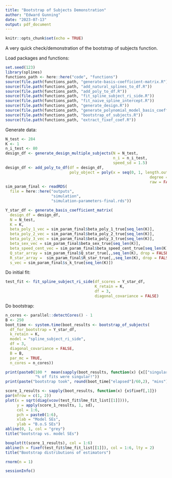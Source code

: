 ```yaml
---
title: "Bootstrap of Subjects Demonstration"
author: "Edward Gunning"
date: "2023-07-13"
output: pdf_document
---
```


```r
knitr::opts_chunk$set(echo = TRUE)
```

A very quick check/demonstration of the bootstrap of subjects function.

Load packages and functions:

```r
set.seed(123)
library(splines)
functions_path <- here::here("code", "functions")
source(file.path(functions_path, "generate-basis-coefficient-matrix.R"))
source(file.path(functions_path, "add_natural_splines_to_df.R"))
source(file.path(functions_path, "add_poly_to_df.R"))
source(file.path(functions_path, "fit_spline_subject_ri_side.R"))
source(file.path(functions_path, "fit_naive_spline_intercept.R"))
source(file.path(functions_path, "generate_design.R"))
source(file.path(functions_path, "generate_polynomial_model_basis_coefficient.R"))
source(file.path(functions_path, "bootstrap_of_subjects.R"))
source(file.path(functions_path, "extract_fixef_coef.R"))
```

Generate data:
```r
N_test <- 284
K <- 1
n_i_test <- 80
design_df <- generate_design_multiple_subjects(N = N_test,
                                               n_i = n_i_test,
                                               speed_sd = 1.5)
design_df <- add_poly_to_df(df = design_df,
                            poly_object = poly(x = seq(0, 1, length.out = 101),
                                                               degree = 2,
                                                               raw = FALSE))
sim_param_final <- readRDS(
  file = here::here("outputs",
                    "simulation",
                    "simulation-parameters-final.rds"))

Y_star_df <- generate_basis_coefficient_matrix(
  design_df = design_df,
  N = N_test,
  K = K,
  beta_poly_1_vec = sim_param_final$beta_poly_1_true[seq_len(K)],
  beta_poly_2_vec = sim_param_final$beta_poly_2_true[seq_len(K)],
  beta_poly_3_vec = sim_param_final$beta_poly_3_true[seq_len(K)],
  beta_sex_vec = sim_param_final$beta_sex_true[seq_len(K)],
  beta_speed_cent_vec = sim_param_final$beta_speed_cent_true[seq_len(K)],
  Q_star_array = sim_param_final$Q_star_true[,,seq_len(K), drop = FALSE],
  R_star_array =  sim_param_final$R_star_true[,,seq_len(K), drop = FALSE],
  s_vec = sim_param_final$s_k_true[seq_len(K)])
```

Do initial fit:
```r
test_fit <- fit_spline_subject_ri_side(df_scores = Y_star_df,
                                       K_retain = K,
                                       df = 3,
                                       diagonal_covariance = FALSE)
```

Do bootstrap:
```r
n_cores <- parallel::detectCores() - 1
B <- 250
boot_time <- system.time(boot_results <- bootstrap_of_subjects(
  df_for_bootstrap = Y_star_df,
  k_retain = K,
  model = "spline_subject_ri_side",
  df = 3,
  diagonal_covariance = FALSE, 
  B = B, 
  par_mc = TRUE,
  n_cores = n_cores))

print(paste0(100 *  mean(sapply(boot_results, function(x) {x[["singular"]]})),
             "% of fits were singular!"))
print(paste("bootstrap took", round(boot_time["elapsed"]/60,2), "mins"))

score_1_results <- sapply(boot_results, function(x) {x$fixef[,1]})
par(mfrow = c(1, 2))
plot(x = sqrt(diag(vcov(test_fit$lme_fit_list[[1]]))), 
     y = apply(score_1_results, 1, sd),
     col = 1:6,
     pch = paste0(1:6),
     xlab = "Model SEs",
     ylab = "B.o.S SEs")
abline(0, 1, col = "grey")
title("bootstrap vs. model SEs")

boxplot(t(score_1_results), col = 1:6)
abline(h = fixef(test_fit$lme_fit_list[[1]]), col = 1:6, lty = 2)
title("Bootstrap distributions of estimators")
```

```r
rnorm(n = 1)
```

```r
sessionInfo()
```
